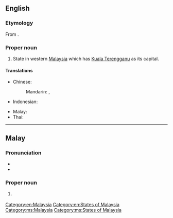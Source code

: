 ==English==
{{wikipedia}}

===Etymology===
From {{der|en|ms|Terengganu}}.

===Proper noun===
{{en-proper noun}}

# State in western [[Malaysia]] which has [[Kuala Terengganu]] as its capital.

====Translations====
{{trans-top|state in Malaysia}}
* Chinese:
*: Mandarin: {{t|cmn|登嘉楼|tr=Dēngjiālóu}}, {{t|cmn|登嘉樓|tr=Dēngjiālóu}}
* Indonesian: {{t|id|Terengganu}}
{{trans-mid}}
* Malay: {{t|ms|Terengganu}}
* Thai: {{t|th|ตรังกานู|tr=Trangkanu}}
{{trans-bottom}}

[[Category:en:Malaysia]]
[[Category:en:States of Malaysia]]

----

==Malay==
{{wikipedia|lang=ms}}

===Pronunciation===
* {{IPA|ms|/tərəŋɡanu/}}
* {{rhymes|ms|anu|nu|u}}

===Proper noun===
{{ms-proper noun|j=ترڠݢانو}}

# {{l|en|Terengganu}} {{qualifier|state in Malaysia}}

[[Category:ms:Malaysia]]
[[Category:ms:States of Malaysia]]